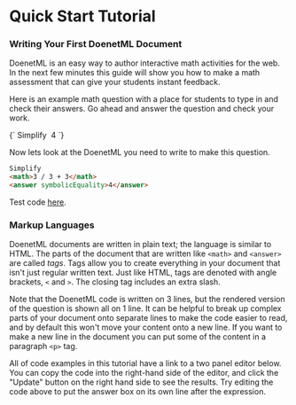 
# Quick Start Tutorial

### Writing Your First DoenetML Document
DoenetML is an easy way to author interactive math activities for the web. In the next few minutes this guide will show you how to make a math assessment that can give your students instant feedback.

Here is an example math question with a place for students to type in and check their answers. Go ahead and answer the question and check your work.

<DoenetML>
{`
Simplify
<math>3/3+3</math>
<answer symbolicEquality>4</answer>
`}
</DoenetML>

Now lets look at the DoenetML you need to write to make this question.

```html
Simplify
<math>3 / 3 + 3</math>
<answer symbolicEquality>4</answer>
```
Test code [here](https://www.doenet.org/portfolioeditor/_J1J2N530LyIvVWx64xB8V/_AgzWwqGV6Yy9DfqMyGlFm).

### Markup Languages
DoenetML documents are written in plain text; the language is similar to HTML. The parts of the document that are written like `<math>` and `<answer>` are called *tags*. Tags allow you to create everything in your document that isn't just regular written text. Just like HTML, tags are denoted with angle brackets, `<` and `>`. The closing tag includes an extra slash.

Note that the DoenetML code is written on 3 lines, but the rendered version of the question is shown all on 1 line. It can be helpful to break up complex parts of your document onto separate lines to make the code easier to read, and by default this won't move your content onto a new line. If you want to make a new line in the document you can put some of the content in a paragraph `<p>` tag.


<Callout type="info">
All of code examples in this tutorial have a link to a two panel editor below. You can copy the code into the right-hand side of the editor, and click the "Update" button on the right hand side to see the results. Try editing the code above to put the answer box on its own line after the expression.
</Callout>




















 







 










